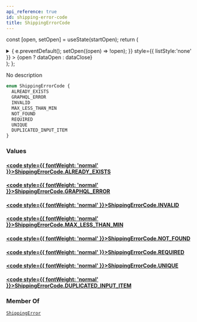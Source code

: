 ```yaml
---
api_reference: true
id: shipping-error-code
title: ShippingErrorCode
---
```






const [open, setOpen] = useState(startOpen);
return (
<details {...(open ? { open: true } : {})} className="details" style={{ border:'none', boxShadow:'none', background:'var(--ifm-background-color)' }}>
<summary
onClick={(e) => {
e.preventDefault();
setOpen((open) => !open);
}}
style={{ listStyle:'none' }} >
{open ? dataOpen : dataClose}
</summary>
{open && children}
</details>
);
};

No description

```graphql
enum ShippingErrorCode {
  ALREADY_EXISTS
  GRAPHQL_ERROR
  INVALID
  MAX_LESS_THAN_MIN
  NOT_FOUND
  REQUIRED
  UNIQUE
  DUPLICATED_INPUT_ITEM
}
```

### Values

#### [<code style={{ fontWeight: 'normal' }}>ShippingErrorCode.<b>ALREADY_EXISTS</b></code>](#)

#### [<code style={{ fontWeight: 'normal' }}>ShippingErrorCode.<b>GRAPHQL_ERROR</b></code>](#)

#### [<code style={{ fontWeight: 'normal' }}>ShippingErrorCode.<b>INVALID</b></code>](#)

#### [<code style={{ fontWeight: 'normal' }}>ShippingErrorCode.<b>MAX_LESS_THAN_MIN</b></code>](#)

#### [<code style={{ fontWeight: 'normal' }}>ShippingErrorCode.<b>NOT_FOUND</b></code>](#)

#### [<code style={{ fontWeight: 'normal' }}>ShippingErrorCode.<b>REQUIRED</b></code>](#)

#### [<code style={{ fontWeight: 'normal' }}>ShippingErrorCode.<b>UNIQUE</b></code>](#)

#### [<code style={{ fontWeight: 'normal' }}>ShippingErrorCode.<b>DUPLICATED_INPUT_ITEM</b></code>](#)

### Member Of

[`ShippingError`](../../../api-reference/shipping/objects/shipping-error.mdx) <Badge class="badge badge--secondary" text="object"/>
